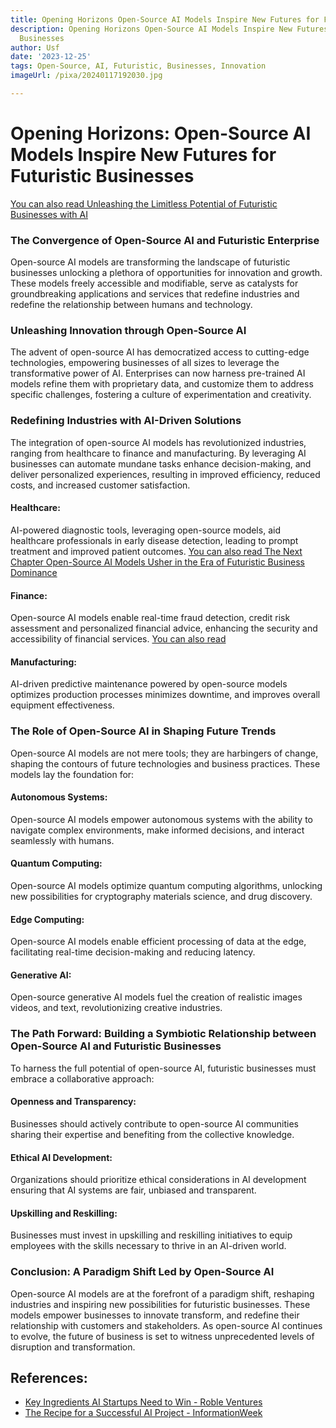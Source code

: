 ```yaml
---
title: Opening Horizons Open-Source AI Models Inspire New Futures for Futuristic Businesses
description: Opening Horizons Open-Source AI Models Inspire New Futures for Futuristic
  Businesses
author: Usf
date: '2023-12-25'
tags: Open-Source, AI, Futuristic, Businesses, Innovation
imageUrl: /pixa/20240117192030.jpg

---
```

# Opening Horizons:  Open-Source AI Models Inspire New Futures for Futuristic Businesses

[You can  also read Unleashing the Limitless Potential of Futuristic  Businesses with AI](Unleashing%20the%20Limitless%20Potential%20of%20Futuristic%20Businesses%20with%20AI)


###  The Convergence of Open-Source AI and Futuristic Enterprise

Open-source AI models are  transforming the landscape of futuristic businesses unlocking a plethora of opportunities for innovation and growth. These models freely accessible and modifiable, serve as catalysts for groundbreaking applications and services that  redefine industries and redefine the relationship between humans and technology.

### Unleashing  Innovation through Open-Source  AI

The advent of open-source AI has democratized  access to cutting-edge  technologies, empowering businesses of all sizes to leverage the transformative  power of AI. Enterprises can  now harness pre-trained AI models refine them  with proprietary data, and customize them to address specific  challenges, fostering a culture of experimentation and creativity.

### Redefining Industries with  AI-Driven Solutions

The integration of open-source  AI models has revolutionized  industries, ranging from healthcare to finance and manufacturing.  By leveraging AI businesses can automate mundane tasks enhance decision-making, and deliver personalized experiences, resulting in improved efficiency,  reduced costs, and increased  customer satisfaction.

#### Healthcare:
AI-powered diagnostic tools, leveraging open-source models, aid healthcare professionals in early disease detection, leading to  prompt  treatment and improved  patient outcomes.
[You can also  read The Next Chapter Open-Source AI Models Usher in the Era of Futuristic Business Dominance](The%20Next%20Chapter%20Open-Source%20AI%20Models%20Usher%20in%20the%20Era%20of%20Futuristic%20Business%20Dominance)


#### Finance:
Open-source AI models enable real-time fraud detection, credit risk assessment and personalized financial  advice, enhancing the security  and accessibility of financial  services.
[You  can also read ]()


#### Manufacturing:
AI-driven predictive maintenance  powered by open-source models optimizes production processes minimizes downtime, and  improves  overall equipment effectiveness.

###  The Role of Open-Source AI in Shaping  Future Trends

Open-source AI models are not mere  tools; they are harbingers of change, shaping the contours of future technologies  and business practices. These models lay the  foundation for:

#### Autonomous Systems:
Open-source AI models empower autonomous systems with  the ability to navigate complex environments, make informed decisions, and interact seamlessly with humans.
#### Quantum Computing:
Open-source AI models optimize quantum computing algorithms, unlocking new possibilities for cryptography materials science, and drug discovery.
#### Edge Computing:
Open-source  AI models enable efficient processing of data at the edge, facilitating real-time decision-making and reducing latency.
#### Generative AI:
Open-source generative AI  models fuel the creation of realistic images videos, and text, revolutionizing creative industries.

### The Path Forward: Building a Symbiotic  Relationship between Open-Source AI and Futuristic Businesses

To harness the full potential of open-source AI, futuristic businesses  must embrace a collaborative approach:

#### Openness and Transparency:
Businesses should actively contribute to open-source AI communities sharing  their expertise and benefiting from the collective knowledge.
#### Ethical AI Development:
Organizations should prioritize ethical  considerations in AI development ensuring that  AI systems are fair, unbiased and transparent.
#### Upskilling and Reskilling:
Businesses must invest  in upskilling and reskilling  initiatives to equip employees with the skills  necessary to thrive in an AI-driven world.

### Conclusion: A Paradigm  Shift Led by Open-Source  AI

Open-source AI models  are at the forefront of a paradigm shift, reshaping industries  and inspiring new possibilities for futuristic businesses. These models empower businesses to innovate transform, and redefine their relationship with customers and stakeholders. As open-source AI continues to evolve, the future of business is set to witness unprecedented levels of disruption and transformation.

## References:
- [Key Ingredients AI Startups Need to Win - Roble Ventures](https://robleventures.com/blog/f/key-ingredients-ai-startups-need-to-win)
- [The Recipe for a Successful AI Project - InformationWeek](https://www.informationweek.com/machine-learning-ai/the-recipe-for-a-successful-ai-project)
